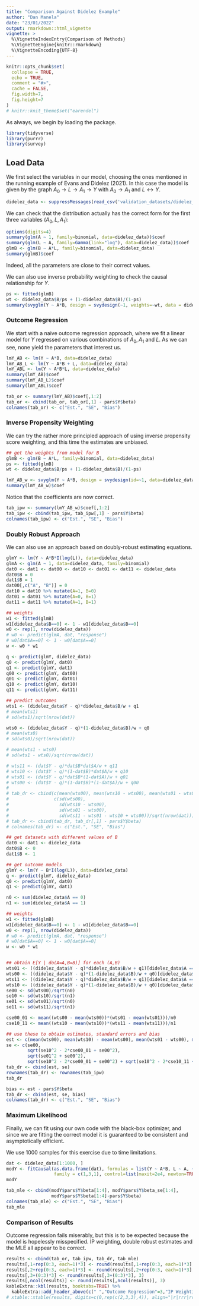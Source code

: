 ```yaml
---
title: "Comparison Against Didelez Example"
author: "Dan Manela"
date: "23/01/2022"
output: rmarkdown::html_vignette
vignette: >
  %\VignetteIndexEntry{Comparison of Methods}
  %\VignetteEngine{knitr::rmarkdown}
  %\VignetteEncoding{UTF-8}
---
```


```r
knitr::opts_chunk$set(
  collapse = TRUE,
  echo = TRUE,
  comment = "#>",
  cache = FALSE,
  fig.width=7, 
  fig.height=7
)
# knitr::knit_theme$set("earendel")
```

As always, we begin by loading the package.

```r
library(tidyverse)
library(purrr)
library(survey)
```

## Load Data

We first select the variables in our model, choosing the ones mentioned in the running example of Evans and Didelez (2021). In this case the model is given by the graph $A_0 \rightarrow L \rightarrow A_1 \rightarrow Y$ with $A_0 \rightarrow A_1$ and $L \leftrightarrow Y$.

```r
didelez_data <- suppressMessages(read_csv('validation_datasets/didelez_simulation.csv'))
```

We can check that the distribution actually has the correct form for the first three variables ($A_0, L, A_1$):

```r
options(digits=4)
summary(glm(A ~ 1, family=binomial, data=didelez_data))$coef
summary(glm(L ~ A, family=Gamma(link="log"), data=didelez_data))$coef
glmB <- glm(B ~ A*L, family=binomial, data=didelez_data)
summary(glmB)$coef
```

Indeed, all the parameters are close to their correct values.

We can also use inverse probability weighting to check the causal relationship for $Y$.

```r
ps <- fitted(glmB)
wt <- didelez_data$B/ps + (1-didelez_data$B)/(1-ps)
summary(svyglm(Y ~ A*B, design = svydesign(~1, weights=~wt, data = didelez_data)))$coef
```

### Outcome Regression

We start with a naive outcome regression approach, where we fit a linear model for $Y$ regressed on various combinations of $A_0,A_1$ and $L$. As we can see, none yield the parameters that interest us.

```r
lmY_AB <- lm(Y ~ A*B, data=didelez_data)
lmY_AB_L <- lm(Y ~ A*B + L, data=didelez_data)
lmY_ABL <- lm(Y ~ A*B*L, data=didelez_data)
summary(lmY_AB)$coef
summary(lmY_AB_L)$coef
summary(lmY_ABL)$coef
```

```r
tab_or <- summary(lmY_AB)$coef[,1:2]
tab_or <- cbind(tab_or, tab_or[,1] - pars$Y$beta)
colnames(tab_or) <- c("Est.", "SE", "Bias")
```

### Inverse Propensity Weighting

We can try the rather more principled approach of using inverse propensity score weighting, and this time the estimates are unbiased.

```r
## get the weights from model for B
glmB <- glm(B ~ A*L, family=binomial, data=didelez_data)
ps <- fitted(glmB)
wt <- didelez_data$B/ps + (1-didelez_data$B)/(1-ps) 

lmY_AB_w <- svyglm(Y ~ A*B, design = svydesign(id=~1, data=didelez_data, weights = ~wt))
summary(lmY_AB_w)$coef
```

Notice that the coefficients are now correct.

```r
tab_ipw <- summary(lmY_AB_w)$coef[,1:2]
tab_ipw <- cbind(tab_ipw, tab_ipw[,1] - pars$Y$beta)
colnames(tab_ipw) <- c("Est.", "SE", "Bias")
```

### Doubly Robust Approach

We can also use an approach based on doubly-robust estimating equations.

```r
glmY <- lm(Y ~ A*B*I(log(L)), data=didelez_data)
glmA <- glm(A ~ 1, data=didelez_data, family=binomial)
dat0 <- dat1 <- dat00 <- dat10 <- dat01 <- dat11 <- didelez_data
dat0$B = 0
dat1$B = 1
dat00[,c("A", "B")] = 0
dat10 = dat10 %>% mutate(A=1, B=0)
dat01 = dat01 %>% mutate(A=0, B=1)
dat11 = dat11 %>% mutate(A=1, B=1)

## weights
w1 <- fitted(glmB)
w1[didelez_data$B==0] <- 1 - w1[didelez_data$B==0]
w0 <- rep(1, nrow(didelez_data))
# w0 <- predict(glmA, dat, "response")
# w0[dat$A==0] <- 1 - w0[dat$A==0]
w <- w0 * w1

q <- predict(glmY, didelez_data)
q0 <- predict(glmY, dat0)
q1 <- predict(glmY, dat1)
q00 <- predict(glmY, dat00)
q01 <- predict(glmY, dat01)
q10 <- predict(glmY, dat10)
q11 <- predict(glmY, dat11)

## predict outcomes
wts1 <- (didelez_data$Y - q)*didelez_data$B/w + q1
# mean(wts1)
# sd(wts1)/sqrt(nrow(dat))

wts0 <- (didelez_data$Y - q)*(1-didelez_data$B)/w + q0
# mean(wts0)
# sd(wts0)/sqrt(nrow(dat))

# mean(wts1 - wts0)
# sd(wts1 - wts0)/sqrt(nrow(dat))

# wts11 <- (dat$Y - q)*dat$B*dat$A/w + q11
# wts10 <- (dat$Y - q)*(1-dat$B)*dat$A/w + q10
# wts01 <- (dat$Y - q)*dat$B*(1-dat$A)/w + q01
# wts00 <- (dat$Y - q)*(1-dat$B)*(1-dat$A)/w + q00
# 
# tab_dr <- cbind(c(mean(wts00), mean(wts10 - wts00), mean(wts01 - wts00), mean(wts11 - wts01 - wts10 + wts00)), 
#                 c(sd(wts00),
#                   sd(wts10 - wts00), 
#                   sd(wts01 - wts00), 
#                   sd(wts11 - wts01 - wts10 + wts00))/sqrt(nrow(dat)))
# tab_dr <- cbind(tab_dr, tab_dr[,1] - pars$Y$beta)
# colnames(tab_dr) <- c("Est.", "SE", "Bias")
```

```r
## get datasets with different values of B
dat0 <- dat1 <- didelez_data
dat0$B <- 0
dat1$B <- 1

## get outcome models
glmY <- lm(Y ~ B*I(log(L)), data=didelez_data)
q <- predict(glmY, didelez_data)
q0 <- predict(glmY, dat0)
q1 <- predict(glmY, dat1)

n0 <- sum(didelez_data$A == 0)
n1 <- sum(didelez_data$A == 1)

## weights
w1 <- fitted(glmB)
w1[didelez_data$B==0] <- 1 - w1[didelez_data$B==0]
w0 <- rep(1, nrow(didelez_data))
# w0 <- predict(glmA, dat, "response")
# w0[dat$A==0] <- 1 - w0[dat$A==0]
w <- w0 * w1


## obtain E[Y | do(A=A,B=B)] for each (A,B)
wts01 <- ((didelez_data$Y - q)*didelez_data$B/w + q1)[didelez_data$A == 0]
wts00 <- ((didelez_data$Y - q)*(1-didelez_data$B)/w + q0)[didelez_data$A == 0]
wts11 <- ((didelez_data$Y - q)*didelez_data$B/w + q1)[didelez_data$A == 1]
wts10 <- ((didelez_data$Y - q)*(1-didelez_data$B)/w + q0)[didelez_data$A == 1]
se00 <- sd(wts00)/sqrt(n0)
se10 <- sd(wts10)/sqrt(n1)
se01 <- sd(wts01)/sqrt(n0)
se11 <- sd(wts11)/sqrt(n1)

cse00_01 <- mean((wts00 - mean(wts00))*(wts01 - mean(wts01)))/n0
cse10_11 <- mean((wts10 - mean(wts10))*(wts11 - mean(wts11)))/n1

## use these to obtain estimates, standard errors and bias
est <- c(mean(wts00), mean(wts10) - mean(wts00), mean(wts01 - wts00), mean(wts11 - wts10) - mean(wts01 - wts00))
se <- c(se00, 
        sqrt(se10^2 - 2*cse00_01 + se00^2), 
        sqrt(se01^2 + se00^2),
        sqrt(se10^2 - 2*cse00_01 + se00^2) + sqrt(se10^2 - 2*cse10_11 + se11^2))
tab_dr <- cbind(est, se)
rownames(tab_dr) <- rownames(tab_ipw)
tab_dr
```

```r
bias <- est - pars$Y$beta
tab_dr <- cbind(est, se, bias)
colnames(tab_dr) <- c("Est.", "SE", "Bias")
```

### Maximum Likelihood

Finally, we can fit using our own code with the black-box optimizer, and since we are fitting the correct model it is guaranteed to be consistent and asymptotically efficient.

We use 1000 samples for this exercise due to time limitations.

```r
dat <- didelez_data[1:1000, ]
modY <- fitCausal(as.data.frame(dat), formulas = list(Y ~ A*B, L ~ A, ~ A*B),
                  family = c(1,3,1), control=list(maxit=2e4, newton=TRUE))
modY
```

```r
tab_mle <- cbind(modY$pars$Y$beta[1:4], modY$pars$Y$beta_se[1:4], 
                 modY$pars$Y$beta[1:4]-pars$Y$beta)
colnames(tab_mle) <- c("Est.", "SE", "Bias")
tab_mle
```

### Comparison of Results

Outcome regression fails miserably, but this is to be expected because the model is hopelessly misspecified. IP weighting, double robust estimates and the MLE all appear to be correct.

```r
results <- cbind(tab_or, tab_ipw, tab_dr, tab_mle)
results[,1+rep(0:3, each=1)*3] <- round(results[,1+rep(0:3, each=1)*3], 2)
results[,2+rep(0:3, each=1)*3] <- round(results[,2+rep(0:3, each=1)*3], 3)
results[,3+(0:3)*3] <- round(results[,3+(0:3)*3], 3)
results[,ncol(results)] <- round(results[,ncol(results)], 3)
kableExtra::kbl(results, booktabs=TRUE) %>%
  kableExtra::add_header_above(c(" ","Outcome Regression"=3,"IP Weighting"=3,"Double Robust"=3,"MLE"=3))
# xtable::xtable(results, digits=c(0,rep(c(2,3,3),4)), align="|r|rrr|rrr|rrr|")
```

